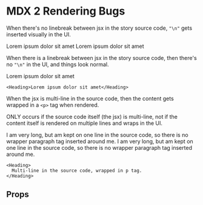 
<Meta title="Components/Heading" component={Heading} />

# MDX 2 Rendering Bugs

When there's no linebreak between jsx in the story source code, `"\n"` gets inserted visually in the UI.

<Canvas>
  <Story name="one">
    <Heading>Lorem ipsum dolor sit amet</Heading>
    <Heading>Lorem ipsum dolor sit amet</Heading>
  </Story>
</Canvas>

When there is a linebreak between jsx in the story source code, then there's no `"\n"` in the UI, and things look normal.

<Canvas>
  <Story name="two">
    <Heading>Lorem ipsum dolor sit amet</Heading>

    <Heading>Lorem ipsum dolor sit amet</Heading>

  </Story>
</Canvas>

When the jsx is multi-line in the source code, then the content gets wrapped in a `<p>` tag when rendered.

ONLY occurs if the source code itself (the jsx) is multi-line, not if the content itself is rendered on multiple lines and wraps in the UI.

<Canvas>
  <Story name="three">
    <Heading>I am very long, but am kept on one line in the source code, so there is no wrapper paragraph tag inserted around me. I am very long, but am kept on one line in the source code, so there is no wrapper paragraph tag inserted around me.</Heading>

    <Heading>
      Multi-line in the source code, wrapped in p tag.
    </Heading>

  </Story>
</Canvas>

## Props

<ArgsTable of={Heading} />
